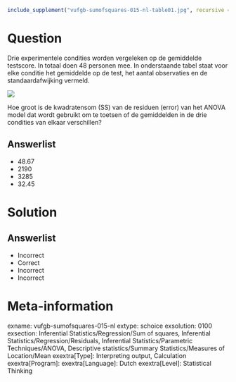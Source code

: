 ```r
include_supplement("vufgb-sumofsquares-015-nl-table01.jpg", recursive = TRUE)
```

Question
========

Drie experimentele condities worden vergeleken op de gemiddelde testscore. In totaal doen 48 personen mee. In onderstaande tabel staat voor elke conditie het gemiddelde op de test, het aantal observaties en de standaardafwijking vermeld.

![](vufgb-sumofsquares-015-nl-table01.jpg)
  
Hoe groot is de kwadratensom (SS) van de residuen (error) van het ANOVA model dat wordt gebruikt om te toetsen of de gemiddelden in de drie condities van elkaar verschillen?  
  
Answerlist
----------
* 48.67
* 2190
* 3285
* 32.45

Solution
========

Answerlist
----------
* Incorrect
* Correct
* Incorrect
* Incorrect

Meta-information
================
exname: vufgb-sumofsquares-015-nl
extype: schoice
exsolution: 0100
exsection: Inferential Statistics/Regression/Sum of squares, Inferential Statistics/Regression/Residuals, Inferential Statistics/Parametric Techniques/ANOVA, Descriptive statistics/Summary Statistics/Measures of Location/Mean
exextra[Type]: Interpreting output, Calculation
exextra[Program]: 
exextra[Language]: Dutch
exextra[Level]: Statistical Thinking
